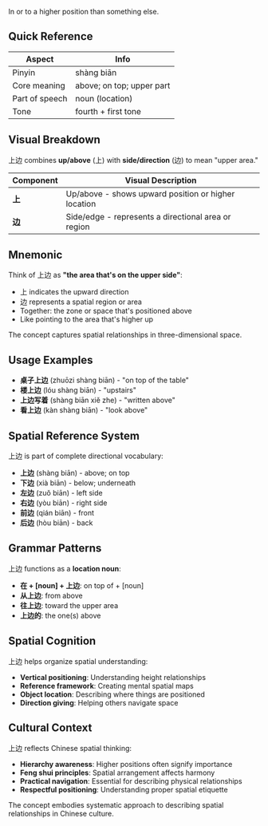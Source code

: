 In or to a higher position than something else.

## Quick Reference

| Aspect         | Info                      |
| -------------- | ------------------------- |
| Pinyin         | shàng biān                |
| Core meaning   | above; on top; upper part |
| Part of speech | noun (location)           |
| Tone           | fourth + first tone       |

## Visual Breakdown

上边 combines **up/above** (上) with **side/direction** (边) to mean "upper area."

| Component | Visual Description                                  |
| --------- | --------------------------------------------------- |
| **上**    | Up/above - shows upward position or higher location |
| **边**    | Side/edge - represents a directional area or region |

## Mnemonic

Think of 上边 as **"the area that's on the upper side"**:

- 上 indicates the upward direction
- 边 represents a spatial region or area
- Together: the zone or space that's positioned above
- Like pointing to the area that's higher up

The concept captures spatial relationships in three-dimensional space.

## Usage Examples

- **桌子上边** (zhuōzi shàng biān) - "on top of the table"
- **楼上边** (lóu shàng biān) - "upstairs"
- **上边写着** (shàng biān xiě zhe) - "written above"
- **看上边** (kàn shàng biān) - "look above"

## Spatial Reference System

上边 is part of complete directional vocabulary:

- **上边** (shàng biān) - above; on top
- **下边** (xià biān) - below; underneath
- **左边** (zuǒ biān) - left side
- **右边** (yòu biān) - right side
- **前边** (qián biān) - front
- **后边** (hòu biān) - back

## Grammar Patterns

上边 functions as a **location noun**:

- **在 + [noun] + 上边**: on top of + [noun]
- **从上边**: from above
- **往上边**: toward the upper area
- **上边的**: the one(s) above

## Spatial Cognition

上边 helps organize spatial understanding:

- **Vertical positioning**: Understanding height relationships
- **Reference framework**: Creating mental spatial maps
- **Object location**: Describing where things are positioned
- **Direction giving**: Helping others navigate space

## Cultural Context

上边 reflects Chinese spatial thinking:

- **Hierarchy awareness**: Higher positions often signify importance
- **Feng shui principles**: Spatial arrangement affects harmony
- **Practical navigation**: Essential for describing physical relationships
- **Respectful positioning**: Understanding proper spatial etiquette

The concept embodies systematic approach to describing spatial relationships in Chinese culture.
